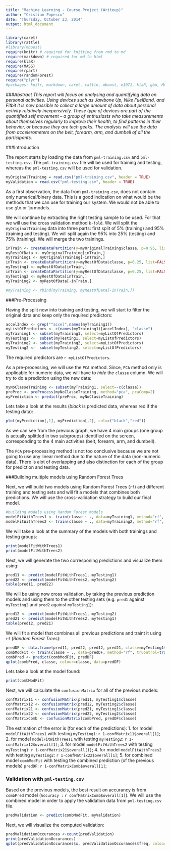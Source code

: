 ```yaml
---
title: "Machine Learning - Course Project (Writeup)"
author: "Cristian Popescu"
date: "Thursday, October 23, 2014"
output: html_document
---
```


```r
library(caret)
library(rattle)
#library(mboost)
require(knitr) # required for knitting from rmd to md
require(markdown) # required for md to html 
require(klaR)
require(MASS)
require(rpart)
require(randomForest)
require("plyr")
#packages: knitr, markdown, caret, rattle, mboost, e1071, klaR, gbm, MASS, rpart, randomForest
```


###*Abstract*
*This report will focus on analysing and quantifying data on personal activities. Using devices such as Jawbone Up, Nike FuelBand, and Fitbit it is now possible to collect a large amount of data about personal activity relatively inexpensively. These type of devices are part of the quantified self movement – a group of enthusiasts who take measurements about themselves regularly to improve their health, to find patterns in their behavior, or because they are tech geeks. The analysis will use the data from accelerometers on the belt, forearm, arm, and dumbell of all the participants.*

###Introduction

The report starts by loading the data from ```pml-training.csv``` and ```pml-testing.csv```. The ```pml-training.csv``` file will be used for training and testing, whereas the ```pml-testing.csv``` will be used for validation.


```r
myOriginalTraining = read.csv("pml-training.csv", header = TRUE)
myValidation = read.csv("pml-testing.csv", header = TRUE)
```

As a first observation, the data from ```pml-training.csv```, does not contain only numerical/binery data. This is a good indication on what would be the methods that we can use for training our system. We would not be able to use ```glm``` or ```lm``` models.

We will continue by extracting the right testing sample to be used. For that we will use the cross validation method ```k-fold```. We will split the ```myOriginalTraining``` data into three parts: first split of 5% (training) and 95% (training and testing). We will split again the 95% into 25% (testing) and 75% (training). We will merge the two trainings.  

```r
inTrain <- createDataPartition(y=myOriginalTraining$classe, p=0.95, list=FALSE)
myRestOfData <- myOriginalTraining[inTrain,]
myTraining1 <- myOriginalTraining[-inTrain,]
inTrain <- createDataPartition(y=myRestOfData$classe, p=0.25, list=FALSE)
myTesting1 <- myRestOfData[inTrain,]
inTrain <- createDataPartition(y=myRestOfData$classe, p=0.25, list=FALSE)
myTesting2 <- myRestOfData[inTrain,]
myTraining2 <- myRestOfData[-inTrain,]

#myTraining <- rbind(myTraining, myRestOfData[-inTrain,])
```

###Pre-Processing

Having the split now into training and testing, we will start to filter the original data and keep only the required predictors:
```r
accelIndex <- grep("^accel",names(myTraining1))
myListOfPredictors <- c(names(myTraining1)[accelIndex], "classe")
myTraining1 <- subset(myTraining1, select=myListOfPredictors)
myTesting1 <-  subset(myTesting1, select=myListOfPredictors)
myTraining2 <- subset(myTraining2, select=myListOfPredictors)
myTesting2 <-  subset(myTesting2, select=myListOfPredictors)
```

The required predictors are ```r myListOfPredictors```.

As a pre-processing, we will use the ```PCA``` method. Since, ```PCA``` method only is applicable for numeric data, we will have to *hide* the ```classe``` column. We will try to do a prediction using the new data:
```r
myNoClasseTraining <- subset(myTraining1, select=-c(classe))
preProc <- preProcess(myNoClasseTraining, method="pca", pcaComp=2)
myPrediction <- predict(preProc, myNoClasseTraining)
```

Lets take a look at the results (*black* is predicted data, whereas red if the testing data):
```r
plot(myPrediction[,1], myPrediction[,2], col=c("black","red"))
```

As we can see from the previous graph, we have 4 main groups (one group is actually splittled in two subgroups) identified on the screen, corresponding to the 4 main activities (belt, forearm, arm, and dumbell).

The ```PCA``` pre-processing method is not too conclusive because we are not going to use any linear method due to the nature of the data (non-numeric data). There is alot of overlapping and also distinction for each of the group for prediction and testing data.

###Building multiple models using Random Forest Trees 

Next, we will build two models using Random Forest Trees (```rf```) and different training and testing sets and will fit a models that combines both predictions. We will use the cross-validation strategy to build our final model.

```r

#building models using Random Forest models
modelFitWithTrees1 <- train(classe ~ ., data=myTraining1, method="rf", trControl=trainControl(method="cv"), number=3)
modelFitWithTrees2 <- train(classe ~ ., data=myTraining2, method="rf", trControl=trainControl(method="cv"), number=3)
```

We will take a look at the summary of the models  with both trainings and testing groups:
```r
print(modelFitWithTrees1)
print(modelFitWithTrees2)
```

Next, we will generate the two corresponing predictions and visualize them using:
```r
pred11 <- predict(modelFitWithTrees1, myTesting1)
pred22 <- predict(modelFitWithTrees2, myTesting2)
table(pred11, pred22)
```

We will be using now cross validation, by taking the previous prediction models and using them to the other testing sets (e.g. ```pred1``` against ```myTesting2``` and ```pred2``` against ```myTesting1```):
```r
pred12 <- predict(modelFitWithTrees1, myTesting2)
pred21 <- predict(modelFitWithTrees2, myTesting1)
table(pred12, pred21)
```


We will fit a model that combines all previous predictions and traint it using ```rf``` (*Random Forest Trees*):
```r
predDF <- data.frame(pred11, pred22, pred12, pred21, classe=myTesting1$classe)
combModFit <- train(classe ~ ., data=predDF, method="rf", trControl=trainControl(method="cv"), number=3)
combPred <- predict(combModFit, predDF)
qplot(combPred, classe, colour=classe, data=predDF)
```

Lets take a look at the model found:
```r
print(combModFit)
```

Next, we will calculate the ```confusionMatrix``` for all of the previous models:
```r
confMatrix11 <- confusionMatrix(pred11, myTesting1$classe)
confMatrix12 <- confusionMatrix(pred12, myTesting2$classe)
confMatrix21 <- confusionMatrix(pred21, myTesting1$classe)
confMatrix22 <- confusionMatrix(pred22, myTesting2$classe)
confMatrixComb <- confusionMatrix(combPred, predDF$classe)
```

The estimation of the error is (for each of the predictions):
1. for model ```modelFitWithTrees1``` with testing ```myTesting1```: ```r 1-confMatrix11$overall[1]```;
2. for model ```modelFitWithTrees1``` with testing ```myTesting2```: ```r 1-confMatrix12$overall[1]```;
3. for model ```modelFitWithTrees2``` with testing ```myTesting1```: ```r 1-confMatrix21$overall[1]```;
4. for model ```modelFitWithTrees2``` with testing ```myTesting2```: ```r 1-confMatrix22$overall[1]```;
5. for combined model ```combModFit``` with testing the combined prediction (of the previous models) ```predDF```: ```r 1-confMatrixComb$overall[1]```;


### Validation with ```pml-testing.csv```

Based on the previous models, the best result on accurancy is from ```combPred``` model (```Accuracy : ``` ```r confMatrixComb$overall[1]  ```). We will use the combined model in order to apply the validation data from ```pml-testing.csv``` file.

```r
predValidation <- predict(combModFit, myValidation)
```

Next, we will visualize the computed validation:
```r
predValidationOccurances <-count(predValidation)
print(predValidationOccurances)
qplot(predValidationOccurances$x, predValidationOccurances$freq, colour = predValidationOccurances$x)
```
